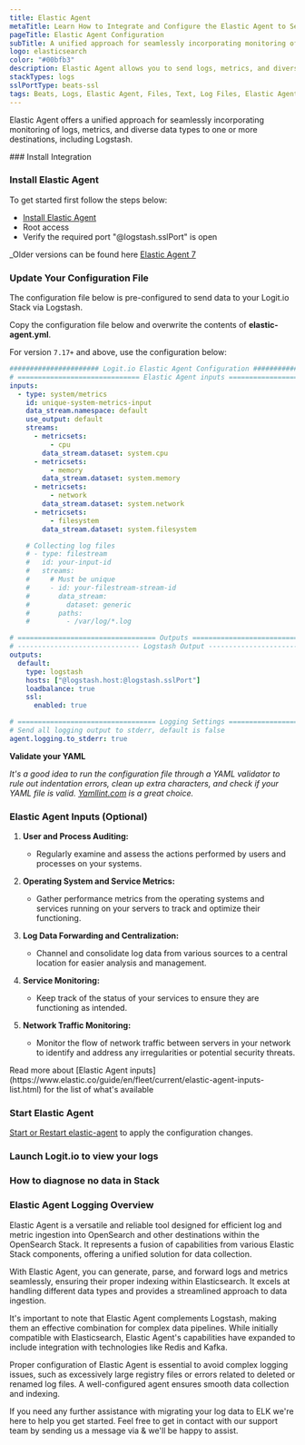 ```yaml
---
title: Elastic Agent
metaTitle: Learn How to Integrate and Configure the Elastic Agent to Send Logs
pageTitle: Elastic Agent Configuration
subTitle: A unified approach for seamlessly incorporating monitoring of logs, metrics, and other data types
logo: elasticsearch
color: "#00bfb3"
description: Elastic Agent allows you to send logs, metrics, and diverse data types to stacks. Configure Elastic Agent to send logs to Logstash or Elasticsearch.
stackTypes: logs
sslPortType: beats-ssl
tags: Beats, Logs, Elastic Agent, Files, Text, Log Files, Elastic Agent
---
```


Elastic Agent offers a unified approach for seamlessly incorporating monitoring of logs, 
metrics, and diverse data types to one or more destinations, including Logstash.

<Steps>
  ### Install Integration

  <InstallIntegration/>
  
  ### Install Elastic Agent

  To get started first follow the steps below: 

  * [Install Elastic Agent](https://www.elastic.co/guide/en/fleet/current/install-standalone-elastic-agent.html#install-standalone-elastic-agent)
  * Root access
  * Verify the required port "@logstash.sslPort" is open

  _Older versions can be found here [Elastic Agent 7](https://www.elastic.co/guide/en/fleet/7.17/install-standalone-elastic-agent.html#install-standalone-elastic-agent)

  ### Update Your Configuration File

  The configuration file below is pre-configured to send data to your Logit.io Stack via Logstash.
          
  Copy the configuration file below and overwrite the contents of __elastic-agent.yml__.

  For version `7.17+` and above, use the configuration below:

```yml copy
###################### Logit.io Elastic Agent Configuration ########################
# ============================== Elastic Agent inputs ==============================
inputs:
  - type: system/metrics
    id: unique-system-metrics-input
    data_stream.namespace: default
    use_output: default
    streams:
      - metricsets:
          - cpu
        data_stream.dataset: system.cpu
      - metricsets:
          - memory
        data_stream.dataset: system.memory
      - metricsets:
          - network
        data_stream.dataset: system.network
      - metricsets:
          - filesystem
        data_stream.dataset: system.filesystem

    # Collecting log files
    # - type: filestream
    #   id: your-input-id
    #   streams:
    #     # Must be unique
    #     - id: your-filestream-stream-id
    #       data_stream:
    #         dataset: generic
    #       paths:
    #         - /var/log/*.log

# ================================== Outputs ===================================
# ------------------------------ Logstash Output -------------------------------
outputs:
  default:
    type: logstash
    hosts: ["@logstash.host:@logstash.sslPort"]
    loadbalance: true
    ssl:
      enabled: true

# ================================== Logging Settings ===================================
# Send all logging output to stderr, default is false
agent.logging.to_stderr: true
```

  __Validate your YAML__

  _It's a good idea to run the configuration file through a YAML validator to rule out indentation errors, 
  clean up extra characters, and check if your YAML file is valid. [Yamllint.com](https://yamllint.com) is a great choice._

  ### Elastic Agent Inputs (Optional)

  1. **User and Process Auditing:**
      - Regularly examine and assess the actions performed by users and processes on your systems.

  2. **Operating System and Service Metrics:**
      - Gather performance metrics from the operating systems and services running on your servers to track and optimize their functioning.

  3. **Log Data Forwarding and Centralization:**
      - Channel and consolidate log data from various sources to a central location for easier analysis and management.

  4. **Service Monitoring:**
      - Keep track of the status of your services to ensure they are functioning as intended.

  5. **Network Traffic Monitoring:**
      - Monitor the flow of network traffic between servers in your network to identify and address any irregularities or potential security threats.


  <Callout type="info">
    Read more about [Elastic Agent inputs](https://www.elastic.co/guide/en/fleet/current/elastic-agent-inputs-list.html) for the list of what's available
  </Callout>

  ### Start Elastic Agent

  [Start or Restart elastic-agent](https://www.elastic.co/guide/en/fleet/7.17/install-standalone-elastic-agent.html#install-standalone-elastic-agent) to apply the configuration changes.

  ### Launch Logit.io to view your logs

  <LaunchVisualizer type="logs" />

  ### How to diagnose no data in Stack

  <DiagnoseNoData />

</Steps>

### Elastic Agent Logging Overview
Elastic Agent is a versatile and reliable tool designed for efficient log and metric ingestion into OpenSearch and other destinations within the OpenSearch Stack. It represents a fusion of capabilities from various Elastic Stack components, offering a unified solution for data collection.

With Elastic Agent, you can generate, parse, and forward logs and metrics seamlessly, ensuring their proper indexing within Elasticsearch. It excels at handling different data types and provides a streamlined approach to data ingestion.

It's important to note that Elastic Agent complements Logstash, making them an effective combination for complex data pipelines. While initially compatible with Elasticsearch, Elastic Agent's capabilities have expanded to include integration with technologies like Redis and Kafka.

Proper configuration of Elastic Agent is essential to avoid complex logging issues, such as excessively large registry files or errors related to deleted or renamed log files. A well-configured agent ensures smooth data collection and indexing.

If you need any further assistance with migrating your log data to ELK we're here to help you get started. Feel free to get in contact with our support team by sending us a message via <IntercomButton text="live chat" /> & we'll be happy to assist.